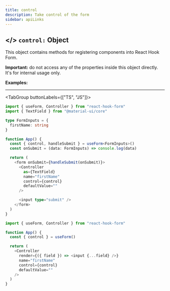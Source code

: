 ```yaml
---
title: control
description: Take control of the form
sidebar: apiLinks
---
```


## \</> `control:` <TypeText>Object</TypeText>

This object contains methods for registering components into React Hook Form.

<Admonition type="important" title="Rules">

**Important:** do not access any of the properties inside this object directly. It's for internal usage only.

</Admonition>

**Examples:**

---

<TabGroup buttonLabels={["TS", "JS"]}>

```typescript copy sandbox="https://codesandbox.io/s/react-hook-form-v6-controller-ts-jwyzw"
import { useForm, Controller } from "react-hook-form"
import { TextField } from "@material-ui/core"

type FormInputs = {
  firstName: string
}

function App() {
  const { control, handleSubmit } = useForm<FormInputs>()
  const onSubmit = (data: FormInputs) => console.log(data)

  return (
    <form onSubmit={handleSubmit(onSubmit)}>
      <Controller
        as={TextField}
        name="firstName"
        control={control}
        defaultValue=""
      />

      <input type="submit" />
    </form>
  )
}
```

```javascript copy sandbox="https://codesandbox.io/s/react-hook-form-v7-controller-5h1q5"
import { useForm, Controller } from "react-hook-form"

function App() {
  const { control } = useForm()

  return (
    <Controller
      render={({ field }) => <input {...field} />}
      name="firstName"
      control={control}
      defaultValue=""
    />
  )
}
```

</TabGroup>
